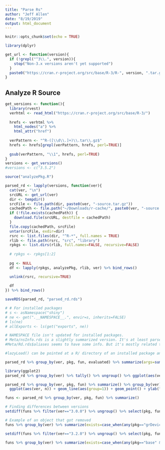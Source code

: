 ```yaml
---
title: "Parse Rs"
author: "Jeff Allen"
date: "8/19/2019"
output: html_document
---
```


```r
knitr::opts_chunk$set(echo = TRUE)
```

```r
library(dplyr)

get_url <- function(version){
  if (!grepl("^3\\.", version)){
    stop("Non-3.x versions aren't yet supported")
  }
  paste0("https://cran.r-project.org/src/base/R-3/R-", version, ".tar.gz")
}
```


## Analyze R Source

```r
get_versions <- function(){
  library(rvest)
  verhtml <- read_html("https://cran.r-project.org/src/base/R-3/") 
  
  hrefs <- verhtml %>% 
    html_nodes("a") %>% 
    html_attr("href")
  
  verPattern <- "^R-([\\d\\.]+)\\.tar\\.gz$"
  hrefs <- hrefs[grepl(verPattern, hrefs, perl=TRUE)]
  
  gsub(verPattern, "\\1", hrefs, perl=TRUE)
}
versions <- get_versions()
#versions <- c("3.5.2")

source("analyzePkg.R")

parsed_rd <- lapply(versions, function(ver){
  cat(ver, "\n")
  srcURL <- get_url(ver)
  dir <- tempdir()
  srcFile <- file.path(dir, paste0(ver, "-source.tar.gz"))
  cachedPath <- file.path("~/Downloads/r-cache/", paste0(ver, "-source.tar.gz"))
  if (!file.exists(cachedPath)) {
    download.file(srcURL, destfile = cachedPath)
  }
  file.copy(cachedPath, srcFile)
  untar(srcFile, exdir=dir)
  rsrc <- list.files(dir, "^R-*", full.names = TRUE)
  rlib <- file.path(rsrc, "src", "library")
  rpkgs <- list.dirs(rlib, full.names=FALSE, recursive=FALSE)
  
  # rpkgs <- rpkgs[1:2]
  
  pg <- NULL
  df <- lapply(rpkgs, analyzePkg, rlib, ver) %>% bind_rows()

  unlink(rsrc, recursive=TRUE)
  
  df
}) %>% bind_rows()

saveRDS(parsed_rd, "parsed_rd.rds")

# # For installed packages
# s <- asNamespace("shiny")
# ne <- get(".__NAMESPACE__.", envir=s, inherits=FALSE)
# ls(ne)
# allExports <- ls(get("exports", ne))

# NAMESPACE file isn't updated for installed packages.
# Meta/nsInfo.rds is a slightly summarized version. It's at least parsed, but still doesn't play out the patterns.
#Meta/Rd.rds$aliases seems to have some info. But it's mostly related to doc layout organization.

#lazyLoad() can be pointed at a R/ directory of an installed package and it loads the package. Not really much different from library()ing it.
```


```r
parsed_rd %>% group_by(ver, pkg, fun, evaluated) %>% summarize(args=sum(!is.na(paramName) || !is.na(placeholder)))

library(ggplot2)
parsed_rd %>% group_by(ver) %>% tally() %>% ungroup() %>% ggplot(aes(ver, n)) + geom_line(aes(group=1)) + geom_point() + ylab("Number of function parameters") + theme(axis.text.x = element_text(angle = 60, hjust = 1))

parsed_rd %>% group_by(ver, pkg, fun) %>% summarize() %>% group_by(ver) %>% tally() %>% 
  ggplot(aes(ver, n)) + geom_line(aes(group=1)) + geom_point() + ylab("Number of Functions") + theme(axis.text.x = element_text(angle = 60, hjust = 1))

funs <- parsed_rd %>% group_by(ver, pkg, fun) %>% summarize()

# Finding differences between versions
setdiff(funs %>% filter(ver=="3.0.0") %>% ungroup() %>% select(pkg, fun), funs %>% filter(ver=="3.2.0") %>% ungroup() %>% select(pkg, fun))

# Example of an object that got removed
funs %>% group_by(ver) %>% summarize(exists=case_when(any(pkg=="grDevices" & fun=="postscriptFont") ~ TRUE, TRUE ~ FALSE)) %>% as.data.frame()

setdiff(funs %>% filter(ver=="3.2.0") %>% ungroup() %>% select(pkg, fun), funs %>% filter(ver=="3.0.0") %>% ungroup() %>% select(pkg, fun))

funs %>% group_by(ver) %>% summarize(exists=case_when(any(pkg=="base" & fun=="anyNA") ~ TRUE, TRUE ~ FALSE)) %>% as.data.frame()
```
